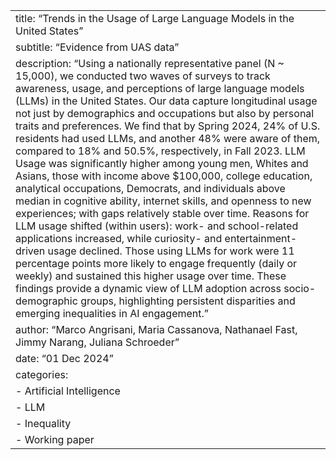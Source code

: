 ---
title: "Trends in the Usage of Large Language Models in the United States"
subtitle: "Evidence from UAS data"
description: "Using a nationally representative panel (N ~ 15,000), we conducted two waves of surveys to track awareness, usage, and perceptions of large language models (LLMs) in the United States. Our data capture longitudinal usage not just by demographics and occupations but also by personal traits and preferences. We find that by Spring 2024, 24% of U.S. residents had used LLMs, and another 48% were aware of them, compared to 18% and 50.5%, respectively, in Fall 2023. LLM Usage was significantly higher among young men, Whites and Asians, those with income above $100,000, college education, analytical occupations, Democrats, and individuals above median in cognitive ability, internet skills, and openness to new experiences; with gaps relatively stable over time. Reasons for LLM usage shifted (within users): work- and school-related applications increased, while curiosity- and entertainment-driven usage declined. Those using LLMs for work were 11 percentage points more likely to engage frequently (daily or weekly) and sustained this higher usage over time. These findings provide a dynamic view of LLM adoption across socio-demographic groups, highlighting persistent disparities and emerging inequalities in AI engagement."
author: "Marco Angrisani, Maria Cassanova, Nathanael Fast, Jimmy Narang, Juliana Schroeder"
date: "01 Dec 2024"
categories:
  - Artificial Intelligence
  - LLM
  - Inequality
  - Working paper
---